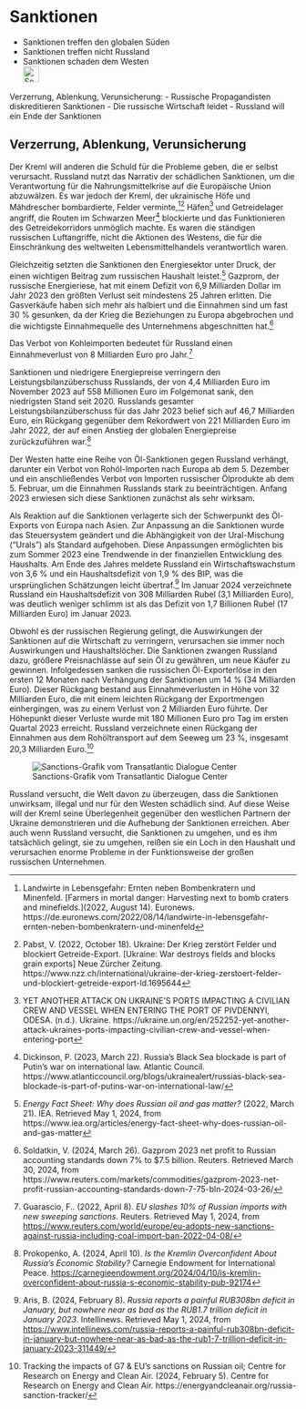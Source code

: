 # Sanktionen {#sec-ruwar-sanctions}

::: {.callout-caution title=„Myth“}
- Sanktionen treffen den globalen Süden
- Sanktionen treffen nicht Russland
- Sanktionen schaden dem Westen
[<br>![Search for topic in EUvsDisinfo](../all_common_img/EUvsDisinfo_400x240.jpg){height=2em}](https://euvsdisinfo.eu/disinformation-cases/?text=sanctions&sort=relevance)
:::

::: {.callout-tip title=„Truth“}
Verzerrung, Ablenkung, Verunsicherung:
- Russische Propagandisten diskreditieren Sanktionen
- Die russische Wirtschaft leidet
- Russland will ein Ende der Sanktionen 
:::

## Verzerrung, Ablenkung, Verunsicherung

Der Kreml will anderen die Schuld für die Probleme geben, die er selbst verursacht. Russland nutzt das Narrativ der schädlichen Sanktionen, um die Verantwortung für die Nahrungsmittelkrise auf die Europäische Union abzuwälzen. Es war jedoch der Kreml, der ukrainische Höfe und Mähdrescher bombardierte, Felder verminte,[^162][^163] Häfen[^164] und Getreidelager angriff, die Routen im Schwarzen Meer[^165] blockierte und das Funktionieren des Getreidekorridors unmöglich machte. Es waren die ständigen russischen Luftangriffe, nicht die Aktionen des Westens, die für die Einschränkung des weltweiten Lebensmittelhandels verantwortlich waren. 

Gleichzeitig setzten die Sanktionen den Energiesektor unter Druck, der einen wichtigen Beitrag zum russischen Haushalt leistet.[^166] Gazprom, der russische Energieriese, hat mit einem Defizit von 6,9 Milliarden Dollar im Jahr 2023 den größten Verlust seit mindestens 25 Jahren erlitten. Die Gasverkäufe haben sich mehr als halbiert und die Einnahmen sind um fast 30 % gesunken, da der Krieg die Beziehungen zu Europa abgebrochen und die wichtigste Einnahmequelle des Unternehmens abgeschnitten hat.[^167]

Das Verbot von Kohleimporten bedeutet für Russland einen Einnahmeverlust von 8 Milliarden Euro pro Jahr.[^168]

Sanktionen und niedrigere Energiepreise verringern den Leistungsbilanzüberschuss Russlands, der von 4,4 Milliarden Euro im November 2023 auf 558 Millionen Euro im Folgemonat sank, den niedrigsten Stand seit 2020\. Russlands gesamter Leistungsbilanzüberschuss für das Jahr 2023 belief sich auf 46,7 Milliarden Euro, ein Rückgang gegenüber dem Rekordwert von 221 Milliarden Euro im Jahr 2022, der auf einen Anstieg der globalen Energiepreise zurückzuführen war.[^169]

Der Westen hatte eine Reihe von Öl-Sanktionen gegen Russland verhängt, darunter ein Verbot von Rohöl-Importen nach Europa ab dem 5\. Dezember und ein anschließendes Verbot von Importen russischer Ölprodukte ab dem 5\. Februar, um die Einnahmen Russlands stark zu beeinträchtigen. Anfang 2023 erwiesen sich diese Sanktionen zunächst als sehr wirksam. 

Als Reaktion auf die Sanktionen verlagerte sich der Schwerpunkt des Öl-Exports von Europa nach Asien. Zur Anpassung an die Sanktionen wurde das Steuersystem geändert und die Abhängigkeit von der Ural-Mischung (“Urals”) als Standard aufgehoben. Diese Anpassungen ermöglichten bis zum Sommer 2023 eine Trendwende in der finanziellen Entwicklung des Haushalts. Am Ende des Jahres meldete Russland ein Wirtschaftswachstum von 3,6 % und ein Haushaltsdefizit von 1,9 % des BIP, was die ursprünglichen Schätzungen leicht übertraf.[^170] Im Januar 2024 verzeichnete Russland ein Haushaltsdefizit von 308 Milliarden Rubel (3,1 Milliarden Euro), was deutlich weniger schlimm ist als das Defizit von 1,7 Billionen Rubel (17 Milliarden Euro) im Januar 2023\. 

Obwohl es der russischen Regierung gelingt, die Auswirkungen der Sanktionen auf die Wirtschaft zu verringern, verursachen sie immer noch Auswirkungen und Haushaltslöcher. Die Sanktionen zwangen Russland dazu, größere Preisnachlässe auf sein Öl zu gewähren, um neue Käufer zu gewinnen. Infolgedessen sanken die russischen Öl-Exporterlöse in den ersten 12 Monaten nach Verhängung der Sanktionen um 14 % (34 Milliarden Euro). Dieser Rückgang bestand aus Einnahmeverlusten in Höhe von 32 Milliarden Euro, die mit einem leichten Rückgang der Exportmengen einhergingen, was zu einem Verlust von 2 Milliarden Euro führte. Der Höhepunkt dieser Verluste wurde mit 180 Millionen Euro pro Tag im ersten Quartal 2023 erreicht. Russland verzeichnete einen Rückgang der Einnahmen aus dem Rohöltransport auf dem Seeweg um 23 %, insgesamt 20,3 Milliarden Euro.[^171]

![Sanctions-Grafik vom Transatlantic Dialogue Center](tdcenter_sanctions.jpg)

Russland versucht, die Welt davon zu überzeugen, dass die Sanktionen unwirksam, illegal und nur für den Westen schädlich sind. Auf diese Weise will der Kreml seine Überlegenheit gegenüber den westlichen Partnern der Ukraine demonstrieren und die Aufhebung der Sanktionen erreichen. Aber auch wenn Russland versucht, die Sanktionen zu umgehen, und es ihm tatsächlich gelingt, sie zu umgehen, reißen sie ein Loch in den Haushalt und verursachen enorme Probleme in der Funktionsweise der großen russischen Unternehmen.


[^162]:  Landwirte in Lebensgefahr: Ernten neben Bombenkratern und Minenfeld. \[Farmers in mortal danger: Harvesting next to bomb craters and minefields.\](2022, August 14). Euronews. https://de.euronews.com/2022/08/14/landwirte-in-lebensgefahr-ernten-neben-bombenkratern-und-minenfeld

[^163]:  Pabst, V. (2022, October 18). Ukraine: Der Krieg zerstört Felder und blockiert Getreide-Export. \[Ukraine: War destroys fields and blocks grain exports\] Neue Zürcher Zeitung. https://www.nzz.ch/international/ukraine-der-krieg-zerstoert-felder-und-blockiert-getreide-export-ld.1695644

[^164]:  YET ANOTHER ATTACK ON UKRAINE’S PORTS IMPACTING A CIVILIAN CREW AND VESSEL WHEN ENTERING THE PORT OF PIVDENNYI, ODESA. (n.d.). Ukraine. https://ukraine.un.org/en/252252-yet-another-attack-ukraines-ports-impacting-civilian-crew-and-vessel-when-entering-port

[^165]:  Dickinson, P. (2023, March 22). Russia’s Black Sea blockade is part of Putin’s war on international law. Atlantic Council. https://www.atlanticcouncil.org/blogs/ukrainealert/russias-black-sea-blockade-is-part-of-putins-war-on-international-law/

[^166]:  *Energy Fact Sheet: Why does Russian oil and gas matter?* (2022, March 21). IEA. Retrieved May 1, 2024, from https://www.iea.org/articles/energy-fact-sheet-why-does-russian-oil-and-gas-matter

[^167]:  Soldatkin, V. (2024, March 26). Gazprom 2023 net profit to Russian accounting standards down 7% to $7.5 billion. Reuters. Retrieved March 30, 2024, from https://www.reuters.com/markets/commodities/gazprom-2023-net-profit-russian-accounting-standards-down-7-75-bln-2024-03-26/

[^168]:  Guarascio, F.. (2022, April 8). *EU slashes 10% of Russian imports with new sweeping sanctions*. Reuters. Retrieved May 1, 2024, from [https://www.reuters.com/world/europe/eu-adopts-new-sanctions-against-russia-including-coal-import-ban-2022-04-08/](https://www.reuters.com/world/europe/eu-adopts-new-sanctions-against-russia-including-coal-import-ban-2022-04-08/) 

[^169]:  Prokopenko, A. (2024, April 10). *Is the Kremlin Overconfident About Russia’s Economic Stability?* Carnegie Endowment for International Peace. [https://carnegieendowment.org/2024/04/10/is-kremlin-overconfident-about-russia-s-economic-stability-pub-92174](https://carnegieendowment.org/2024/04/10/is-kremlin-overconfident-about-russia-s-economic-stability-pub-92174) 

[^170]:  Aris, B. (2024, February 8). *Russia reports a painful RUB308bn deficit in January, but nowhere near as bad as the RUB1.7 trillion deficit in January 2023*. Intellinews. Retrieved May 1, 2024, from [https://www.intellinews.com/russia-reports-a-painful-rub308bn-deficit-in-january-but-nowhere-near-as-bad-as-the-rub1-7-trillion-deficit-in-january-2023-311449/](https://www.intellinews.com/russia-reports-a-painful-rub308bn-deficit-in-january-but-nowhere-near-as-bad-as-the-rub1-7-trillion-deficit-in-january-2023-311449/) 

[^171]:  Tracking the impacts of G7 & EU’s sanctions on Russian oil; Centre for Research on Energy and Clean Air. (2024, February 5). Centre for Research on Energy and Clean Air. https://energyandcleanair.org/russia-sanction-tracker/
